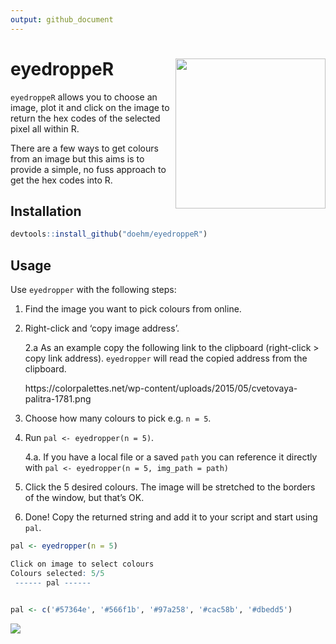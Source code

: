 ```yaml
---
output: github_document
---
```


# eyedroppeR <img src='dev/images/hex1.png' align="right" height="240" />

`eyedroppeR` allows you to choose an image, plot it and click on the image to return the hex codes of the selected pixel all within R.

There are a few ways to get colours from an image but this aims is to provide a simple, no fuss approach to get the hex codes into R.

## Installation

```r
devtools::install_github("doehm/eyedroppeR")
```

## Usage

Use `eyedropper` with the following steps:

1. Find the image you want to pick colours from online.
2. Right-click and 'copy image address'.

    2.a As an example copy the following link to the clipboard (right-click > copy link address). `eyedropper` will read the copied address from the clipboard.
    
    https://colorpalettes.net/wp-content/uploads/2015/05/cvetovaya-palitra-1781.png

3. Choose how many colours to pick e.g. `n = 5`.
4. Run `pal <- eyedropper(n = 5)`. 
    
    4.a. If you have a local file or a saved `path` you can reference it directly with `pal <- eyedropper(n = 5, img_path = path)`
    
5. Click the 5 desired colours. The image will be stretched to the borders of the window, but that's OK.
6. Done! Copy the returned string and add it to your script and start using `pal`.

```r
pal <- eyedropper(n = 5)

Click on image to select colours
Colours selected: 5/5
 ------ pal ------
               

pal <- c('#57364e', '#566f1b', '#97a258', '#cac58b', '#dbedd5')
```


<img src='dev/images/cheese.png' align="center"/>
